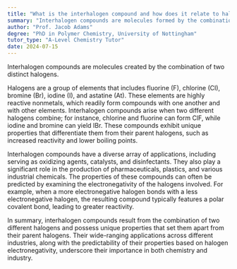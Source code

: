 ```yaml
---
title: "What is the interhalogen compound and how does it relate to halogens?"
summary: "Interhalogen compounds are molecules formed by the combination of two different halogens."
author: "Prof. Jacob Adams"
degree: "PhD in Polymer Chemistry, University of Nottingham"
tutor_type: "A-Level Chemistry Tutor"
date: 2024-07-15
---
```


Interhalogen compounds are molecules created by the combination of two distinct halogens. 

Halogens are a group of elements that includes fluorine ($\text{F}$), chlorine ($\text{Cl}$), bromine ($\text{Br}$), iodine ($\text{I}$), and astatine ($\text{At}$). These elements are highly reactive nonmetals, which readily form compounds with one another and with other elements. Interhalogen compounds arise when two different halogens combine; for instance, chlorine and fluorine can form $\text{ClF}$, while iodine and bromine can yield $\text{IBr}$. These compounds exhibit unique properties that differentiate them from their parent halogens, such as increased reactivity and lower boiling points.

Interhalogen compounds have a diverse array of applications, including serving as oxidizing agents, catalysts, and disinfectants. They also play a significant role in the production of pharmaceuticals, plastics, and various industrial chemicals. The properties of these compounds can often be predicted by examining the electronegativity of the halogens involved. For example, when a more electronegative halogen bonds with a less electronegative halogen, the resulting compound typically features a polar covalent bond, leading to greater reactivity.

In summary, interhalogen compounds result from the combination of two different halogens and possess unique properties that set them apart from their parent halogens. Their wide-ranging applications across different industries, along with the predictability of their properties based on halogen electronegativity, underscore their importance in both chemistry and industry.
    